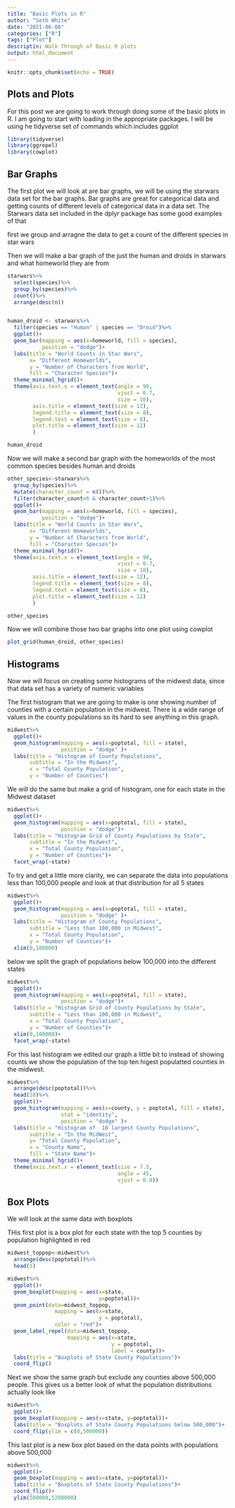 ```yaml
---
title: "Basic Plots in R"
author: "Seth White"
date: "2021-06-08"
categories: ["R"]
tags: ["Plot"]
descriptin: Walk Through of Basic R plots
output: html_document
---
```


```r
knitr::opts_chunk$set(echo = TRUE)
```

## Plots and Plots

For this post we are going to work through doing some of the basic plots in R. I am going to start with loading in the appropriate packages. I will be using he tidyverse set of commands which includes ggplot 

```r
library(tidyverse)
library(ggrepel)
library(cowplot)
```

## Bar Graphs

The first plot we will look at are bar graphs, we will be using the starwars data set for the bar graphs. Bar graphs are great for categorical data and getting counts of different levels of categorical data in a data set. The Starwars data set included in the dplyr package has some good examples of that

first we group and arragne the data to get a count of the different species in star wars

Then we will make a bar graph of the just the human and droids in starwars and what homeworld they are from

```r

starwars%>%
  select(species)%>%
  group_by(species)%>%
  count()%>%
  arrange(desc(n))


human_droid <- starwars%>%
  filter(species == "Human" | species == "Droid")%>%
  ggplot()+
  geom_bar(mapping = aes(x=homeworld, fill = species),
           position = "dodge")+
  labs(title = "World Counts in Star Wars",
       x= "Different Homeworlds",
       y = "Number of Characters from World",
       fill = "Character Species")+
  theme_minimal_hgrid()+
  theme(axis.text.x = element_text(angle = 90, 
                                   vjust = 0.7,
                                   size = 10),
        axis.title = element_text(size = 12),
        legend.title = element_text(size = 8),
        legend.text = element_text(size = 8),
        plot.title = element_text(size = 12)
        )

human_droid

```
Now we will make a second bar graph with the homeworlds of the most common species besides human and droids

```r

other_species<-starwars%>%
  group_by(species)%>%
  mutate(character_count = n())%>%
  filter(character_count<6 & character_count>1)%>%
  ggplot()+
  geom_bar(mapping = aes(x=homeworld, fill = species),
           position = "dodge")+
  labs(title = "World Counts in Star Wars",
       x= "Different Homeworlds",
       y = "Number of Characters from World",
       fill = "Character Species")+
  theme_minimal_hgrid()+
  theme(axis.text.x = element_text(angle = 90, 
                                   vjust = 0.7,
                                   size = 10),
        axis.title = element_text(size = 12),
        legend.title = element_text(size = 8),
        legend.text = element_text(size = 8),
        plot.title = element_text(size = 12)
        )

other_species

```

Now we will combine those two bar graphs into one plot using cowplot

```r

plot_grid(human_droid, other_species)

```

## Histograms

Now we will focus on creating some histograms of the midwest data, since that data set has a variety of numeric variables

The first histogram that we are going to make is one showing number of counties with a certain population in the midwest. There is a wide range of values in the county populations so its hard to see anything in this graph.

```r
midwest%>%
  ggplot()+
  geom_histogram(mapping = aes(x=poptotal, fill = state),
                 position = "dodge" )+
  labs(title = "Histogram of County Populations",
       subtitle = "In the Midwest",
       x = "Total County Population",
       y = "Number of Counties")
```

We will do the same but make a grid of histogram, one for each state in the Midwest dataset
```r
midwest%>%
  ggplot()+
  geom_histogram(mapping = aes(x=poptotal, fill = state), 
                 position = "dodge")+
  labs(title = "Histogram Grid of County Populations by State",
       subtitle = "In the Midwest",
       x = "Total County Population",
       y = "Number of Counties")+
  facet_wrap(~state)
```


To try and get a little more clarity, we can separate the data into populations less than 100,000 people and look at that distribution for all 5 states
```r
midwest%>%
  ggplot()+
  geom_histogram(mapping = aes(x=poptotal, fill = state), 
                 position = "dodge" )+
  labs(title = "Histogram of County Populations",
       subtitle = "Less than 100,000 in Midwest",
       x = "Total County Population",
       y = "Number of Counties")+
  xlim(0,100000)
```

below we split the graph of populations below 100,000 into the different states

```r
midwest%>%
  ggplot()+
  geom_histogram(mapping = aes(x=poptotal, fill = state),
                 position = "dodge")+
  labs(title = "Histogram Grid of County Populations by State",
       subtitle = "Less than 100,000 in Midwest",
       x = "Total County Population",
       y = "Number of Counties")+
  xlim(0,100000)+
  facet_wrap(~state)
```

For this last histogram we edited our graph a little bit to instead of showing counts we show the population of the top ten higest populatted counties in the midwest.

```r
midwest%>%
  arrange(desc(poptotal))%>%
  head(10)%>%
  ggplot()+
  geom_histogram(mapping = aes(x=county, y = poptotal, fill = state),
                 stat = "identity", 
                 position = "dodge" )+
  labs(title = "Histogram of  10 largest County Populations",
       subtitle = "In the MidWest",
       y= "Total County Population",
       x = "County Name",
       fill = "State Name")+
  theme_minimal_hgrid()+
  theme(axis.text.x = element_text(size = 7.5,
                                   angle = 45,
                                   vjust = 0.8))


```


## Box Plots

We will look at the same data with boxplots

THis first plot is a box plot for each state with the top 5 counties by population highlighted in red

```r

midwest_toppop<-midwest%>%
  arrange(desc(poptotal))%>%
  head(5)

midwest%>%
  ggplot()+
  geom_boxplot(mapping = aes(x=state, 
                             y=poptotal))+
  geom_point(data=midwest_toppop, 
               mapping = aes(x=state, 
                             y = poptotal), 
               color = "red")+
  geom_label_repel(data=midwest_toppop,
                   mapping = aes(x=state, 
                                 y = poptotal, 
                                 label = county))+
  labs(title = "Boxplots of State County Populations")+
  coord_flip()
```


Next we show the same graph but exclude any counties above 500,000 people. This gives us a better look of what the population distributions actually look like

```r
midwest%>%
  ggplot()+
  geom_boxplot(mapping = aes(x=state, y=poptotal))+
  labs(title = "Boxplots of State County Populations below 500,000")+
  coord_flip(ylim = c(0,500000))
```

This last plot is a new box plot based on the data points with populations above 500,000

```r
midwest%>%
  ggplot()+
  geom_boxplot(mapping = aes(x=state, y=poptotal))+
  labs(title = "Boxplots of State County Populations")+
  coord_flip()+
  ylim(500000,5200000)


```



